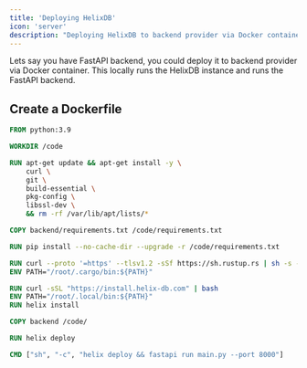 ```yaml
---
title: 'Deploying HelixDB'
icon: 'server'
description: "Deploying HelixDB to backend provider via Docker container"
---
```


Lets say you have FastAPI backend, you could deploy it to backend provider via Docker container. 
This locally runs the HelixDB instance and runs the FastAPI backend.

## Create a Dockerfile

```dockerfile
FROM python:3.9

WORKDIR /code

RUN apt-get update && apt-get install -y \
    curl \
    git \
    build-essential \
    pkg-config \
    libssl-dev \
    && rm -rf /var/lib/apt/lists/*

COPY backend/requirements.txt /code/requirements.txt

RUN pip install --no-cache-dir --upgrade -r /code/requirements.txt

RUN curl --proto '=https' --tlsv1.2 -sSf https://sh.rustup.rs | sh -s -- -y
ENV PATH="/root/.cargo/bin:${PATH}"

RUN curl -sSL "https://install.helix-db.com" | bash
ENV PATH="/root/.local/bin:${PATH}"
RUN helix install

COPY backend /code/

RUN helix deploy

CMD ["sh", "-c", "helix deploy && fastapi run main.py --port 8000"]
```


